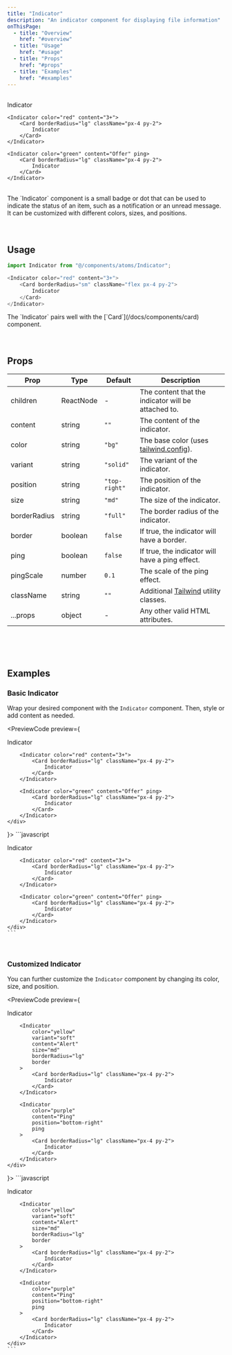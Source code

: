```yaml
---
title: "Indicator"
description: "An indicator component for displaying file information"
onThisPage:
  - title: "Overview"
    href: "#overview"
  - title: "Usage"
    href: "#usage"
  - title: "Props"
    href: "#props"
  - title: "Examples"
    href: "#examples"
---
```


<div id="overview" />

<br/>

<div className="flex gap-5 mb-4 justify-center items-center">
    <Indicator>
        <Card borderRadius="sm" className="px-4 py-2">
            Indicator
        </Card>
    </Indicator>

    <Indicator color="red" content="3+">
        <Card borderRadius="lg" className="px-4 py-2">
            Indicator
        </Card>
    </Indicator>

    <Indicator color="green" content="Offer" ping>
        <Card borderRadius="lg" className="px-4 py-2">
            Indicator
        </Card>
    </Indicator>
</div>

<br/>

<div>
    The `Indicator` component is a small badge or dot that can be used to indicate the status of an item, such as a notification or an unread message. It can be customized with different colors, sizes, and positions.
</div>

<br/>
<br/>
<Divider />

<div id="usage" />

## Usage

```javascript
import Indicator from "@/components/atoms/Indicator";

<Indicator color="red" content="3+">
    <Card borderRadius="sm" className="flex px-4 py-2">
        Indicator
    </Card>
</Indicator>
```

<Tip>
    The `Indicator` pairs well with the [`Card`](/docs/components/card) component.
</Tip>

<br/>
<br/>
<br/>
<Divider />

<div id="props" />

## Props

| Prop         | Type      | Default       | Description                                                     |
|--------------|-----------|---------------|-----------------------------------------------------------------|
| children     | ReactNode | -             | The content that the indicator will be attached to.             |
| content      | string    | `""`          | The content of the indicator.                                   |
| color        | string    | `"bg"`        | The base color (uses [tailwind.config](/docs/tutorials/config#color-theme)). |
| variant      | string    | `"solid"`     | The variant of the indicator.                                   |
| position     | string    | `"top-right"` | The position of the indicator.                                  |
| size         | string    | `"md"`        | The size of the indicator.                                      |
| borderRadius | string    | `"full"`      | The border radius of the indicator.                             |
| border       | boolean   | `false`       | If true, the indicator will have a border.                      |
| ping         | boolean   | `false`       | If true, the indicator will have a ping effect.                 |
| pingScale    | number    | `0.1`         | The scale of the ping effect.                                   |
| className    | string    | `""`          | Additional [Tailwind](https://tailwindcss.com) utility classes. |
| ...props     | object    | -             | Any other valid HTML attributes.                                |

<br/>
<br/>
<br/>
<Divider />

<div id="examples" />

## Examples

### Basic Indicator
Wrap your desired component with the `Indicator` component. Then, style or add content as needed.

<PreviewCode preview={
    <div className="flex gap-5 justify-center items-center">
        <Indicator>
            <Card borderRadius="sm" className="px-4 py-2">
                Indicator
            </Card>
        </Indicator>

        <Indicator color="red" content="3+">
            <Card borderRadius="lg" className="px-4 py-2">
                Indicator
            </Card>
        </Indicator>

        <Indicator color="green" content="Offer" ping>
            <Card borderRadius="lg" className="px-4 py-2">
                Indicator
            </Card>
        </Indicator>
    </div>
}>
    ```javascript
    <div className="flex gap-5 justify-center items-center">
        <Indicator>
            <Card borderRadius="sm" className="px-4 py-2">
                Indicator
            </Card>
        </Indicator>

        <Indicator color="red" content="3+">
            <Card borderRadius="lg" className="px-4 py-2">
                Indicator
            </Card>
        </Indicator>

        <Indicator color="green" content="Offer" ping>
            <Card borderRadius="lg" className="px-4 py-2">
                Indicator
            </Card>
        </Indicator>
    </div>
    ```
</PreviewCode>

<br />

### Customized Indicator
You can further customize the `Indicator` component by changing its color, size, and position.

<PreviewCode preview={
    <div className="flex flex-col gap-8 justify-center items-center">
        <Indicator
            color="blue"
            content="New"
            position="top-left"
        >
            <Card borderRadius="sm" className="px-4 py-2">
                Indicator
            </Card>
        </Indicator>

        <Indicator
            color="yellow"
            variant="soft"
            content="Alert"
            size="md"
            borderRadius="lg"
            border
        >
            <Card borderRadius="lg" className="px-4 py-2">
                Indicator
            </Card>
        </Indicator>

        <Indicator
            color="purple"
            content="Ping"
            position="bottom-right"
            ping
        >
            <Card borderRadius="lg" className="px-4 py-2">
                Indicator
            </Card>
        </Indicator>
    </div>
}>
    ```javascript
    <div className="flex flex-col gap-8 justify-center items-center">
        <Indicator
            color="blue"
            content="New"
            position="top-left"
        >
            <Card borderRadius="sm" className="px-4 py-2">
                Indicator
            </Card>
        </Indicator>

        <Indicator
            color="yellow"
            variant="soft"
            content="Alert"
            size="md"
            borderRadius="lg"
            border
        >
            <Card borderRadius="lg" className="px-4 py-2">
                Indicator
            </Card>
        </Indicator>

        <Indicator
            color="purple"
            content="Ping"
            position="bottom-right"
            ping
        >
            <Card borderRadius="lg" className="px-4 py-2">
                Indicator
            </Card>
        </Indicator>
    </div>
    ```
</PreviewCode>

<br/>
<br/>
<br/>
